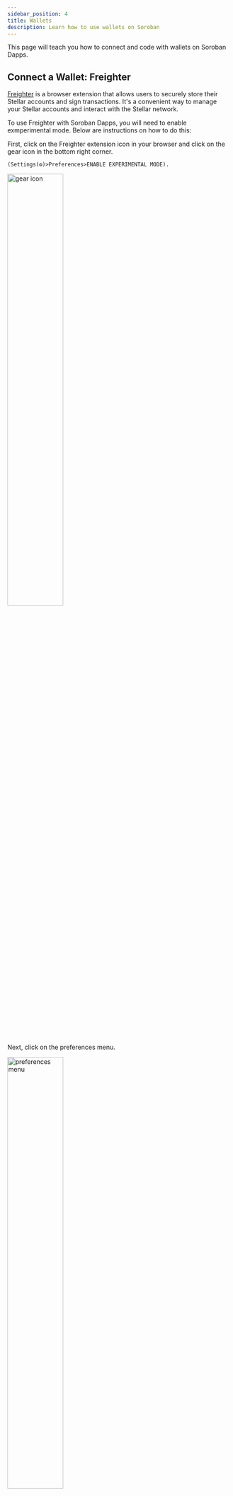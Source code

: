 ```yaml
---
sidebar_position: 4
title: Wallets
description: Learn how to use wallets on Soroban
---
```


This page will teach you how to connect and code with wallets on Soroban Dapps.

## Connect a Wallet: Freighter

[Freighter](https://www.freighter.app/) is a browser extension that allows users to securely store their Stellar accounts and sign transactions. It's a convenient way to manage your Stellar accounts and interact with the Stellar network.

To use Freighter with Soroban Dapps, you will need to enable exmperimental mode. Below are instructions on how to do this:

First, click on the Freighter extension icon in your browser and click on the gear icon in the bottom right corner. 

`(Settings(⚙️)>Preferences>ENABLE EXPERIMENTAL MODE).`

<img src={gear_icon} alt="gear icon" width="50%" />

Next, click on the preferences menu.

<img src={preferences_menu} alt="preferences menu" width="50%" />

Then, enable experimental mode by toggling the switch.

<img src={freighter_settings} alt="freighter settings" width="50%" />

<br/>

Finally, in the case of the example dapps in the Soroban Dapps Challenge, there will often be a "Connect" button on the frontend of the dapps. Ensure that you are connected to the proper network and click on this button to connect your wallet.

<img src={connect_freighter_example} alt="connect freighter example" width="50%" />

<br/>
<br/>

> Note: You will use Testnet and the Standalone network throughout these challenges.


## Wallet Integration: React

Wallets are an essential part of any dapp. They allow users to interact with the blockchain and sign transactions. In this section, you'll learn how to integrate wallets into your React dapps.

### WalletData Component

In the sample Crowdfund dapp, the `WalletData` component, located in `components/molecules/wallet-data/index.tsx`, plays a key role in wallet integration. Let's break down the code and understand its functionality:

```tsx
import React from "react";
import { DropdownSvg } from "../../../assets/icons";
import { useAccount, useIsMounted, useNetwork } from "../../../wallet";
import { ConnectButton } from "../../atoms";
import styles from "./style.module.css";
import Image from "next/image";

export function WalletData() {
  const mounted = useIsMounted();
  const { data: account } = useAccount();
  const { activeChain: chain, chains } = useNetwork();
  const unsupportedChain = chain?.unsupported;

  return (
    <>
      {mounted && account ? (
        <div className={styles.displayData}>
          {chain && (chains.length > 1 || unsupportedChain) && (
            <div className={styles.card}>
              {chain.iconUrl && (
                <Image
                  alt={chain.name ?? "Chain icon"}
                  style={{
                    background: chain.iconBackground,
                  }}
                  height="24"
                  src={chain.iconUrl}
                  width="24"
                />
              )}
              {chain.name ?? chain.id}
            </div>
          )}
          <div className={styles.card}>{account.displayName}</div>
        </div>
      ) : (
        <ConnectButton label="Connect Wallet" />
      )}
    </>
  );
}
```

Here's a breakdown of the code:

- The `mounted` variable is obtained using the `useIsMounted` hook, indicating whether the component is currently mounted or not.

- The `useAccount` hook is used to fetch the user's account data, and the `data` property is destructured from the result.

- The `useNetwork` hook is employed to access information about the active blockchain network and available chains. The activeChain and chains properties are destructured from the result.

- The `unsupportedChain` variable checks if the active chain is unsupported.

- Conditional rendering is used to display different content based on the component's mount status and the availability of account data.

- If the component is mounted and the account data is available, the user's wallet data is displayed. This includes the chain icon (if available), obtained from chain.iconUrl, and the chain name or ID. The account's display name is also shown.

- If there are multiple chains available or the active chain is unsupported, a chain card with the chain icon and name (or ID) is displayed.

- If the component is not mounted or the account data is not available, a `ConnectButton` component is rendered, allowing the user to connect their wallet.

## Conclusion

In this section, you learned how to integrate wallets into your dapps. You also learned how to use the `useAccount` and `useNetwork` hooks to access account and network data. If you want to learn more about Soroban Dapp development, please reach out to us on [Discord](https://discord.com/channels/897514728459468821/1037073682599780494). We'd love to hear from you!